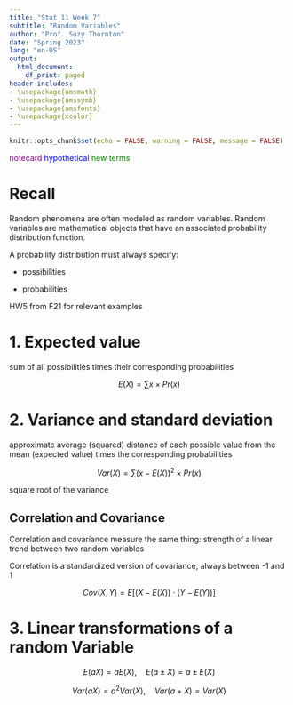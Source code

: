 ```yaml
---
title: "Stat 11 Week 7"
subtitle: "Random Variables" 
author: "Prof. Suzy Thornton"
date: "Spring 2023"
lang: "en-US"
output:
  html_document:
    df_print: paged
header-includes:
- \usepackage{amsmath}
- \usepackage{amssymb}
- \usepackage{amsfonts}
- \usepackage{xcolor}
---
```


```r
knitr::opts_chunk$set(echo = FALSE, warning = FALSE, message = FALSE)
```


<span style="color:purple">notecard</span>
<span style="color:blue">hypothetical</span>
<span style="color:green">new terms</span>
  
# Recall 

Random phenomena are often modeled as random variables. Random variables are mathematical objects that have an associated probability distribution function. 

A probability distribution must always specify:

* possibilities 

* probabilities 
  
HW5 from F21 for relevant examples   
  
# 1. Expected value 

sum of all possibilities times their corresponding probabilities 
  
$$E(X) = \sum x \times Pr(x)$$   
  
# 2. Variance and standard deviation  

approximate average (squared) distance of each possible value from the mean (expected value) times the corresponding probabilities 

$$Var(X) = \sum (x-E(X))^2\times Pr(x)$$ 

square root of the variance 



## Correlation and Covariance 


Correlation and covariance measure the same thing: strength of a linear trend between two random variables 

Correlation is a standardized version of covariance, always between -1 and 1 

$$Cov(X,Y) = E\left[(X-E(X))\cdot(Y-E(Y)) \right]$$

  
# 3. Linear transformations of a random Variable 

$$E(aX) = aE(X), \quad E(a \pm X) = a \pm E(X)$$

$$Var(aX) = a^2 Var(X), \quad Var(a + X) = Var(X)$$ 

